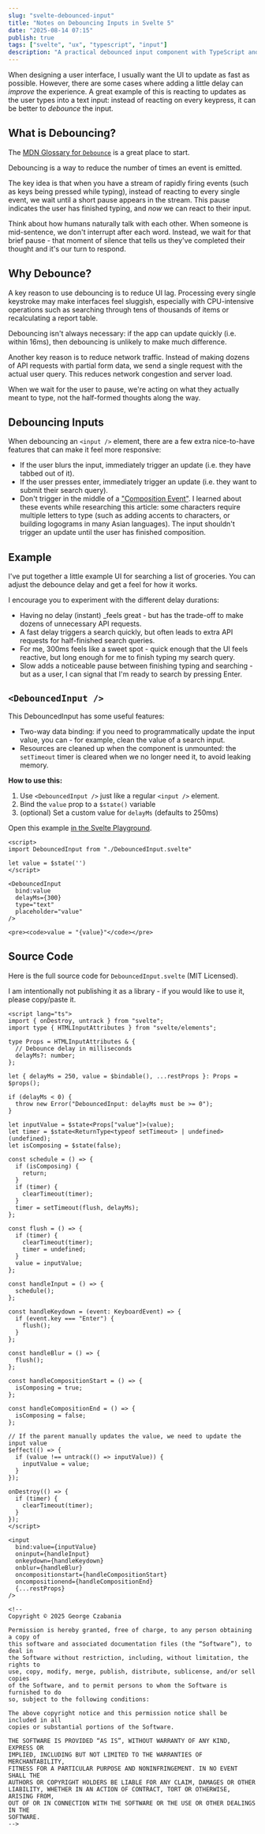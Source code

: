 ```yaml
---
slug: "svelte-debounced-input"
title: "Notes on Debouncing Inputs in Svelte 5"
date: "2025-08-14 07:15"
publish: true
tags: ["svelte", "ux", "typescript", "input"]
description: "A practical debounced input component with TypeScript and Svelte 5"
---
```



When designing a user interface, I usually want the UI to update as fast as
possible. However, there are some cases where adding a little delay can _improve_ the experience. A great example of this is reacting to updates as the user types into a text input: instead of reacting on every keypress, it can be better to _debounce_ the input.

## What is Debouncing?

The [MDN Glossary for `Debounce`](https://developer.mozilla.org/en-US/docs/Glossary/Debounce) is a great place to start.

Debouncing is a way to reduce the number of times an event is emitted.

The key idea is that when you have a stream of rapidly firing events (such as keys being pressed while typing), instead of reacting to every single event, we wait until a short pause appears in the stream. This pause indicates the user has finished typing, and _now_ we can react to their input.

Think about how humans naturally talk with each other. When someone is mid-sentence, we don't interrupt after each word. Instead, we wait for that brief pause - that moment of silence that tells us they've completed their thought and it's our turn to respond.

## Why Debounce?

A key reason to use debouncing is to reduce UI lag. Processing every single keystroke may make interfaces feel sluggish, especially with CPU-intensive operations such as searching through tens of thousands of items or recalculating a report table.

Debouncing isn't always necessary: if the app can update quickly (i.e. within 16ms), then debouncing is unlikely to make much difference.

Another key reason is to reduce network traffic. Instead of making dozens of API requests with partial form data, we send a single request with the actual user query. This reduces network congestion and server load.

When we wait for the user to pause, we're acting on what they actually meant to type, not the half-formed thoughts along the way.

## Debouncing Inputs

When debouncing an `<input />` element, there are a few extra nice-to-have features that can make it feel more responsive:

- If the user blurs the input, immediately trigger an update (i.e. they have tabbed out of it).
- If the user presses enter, immediately trigger an update (i.e. they want to submit their search query).
- Don't trigger in the middle of a ["Composition Event"](https://www.w3.org/TR/uievents/#events-compositionevents). I learned about these events while researching this article: some characters require multiple letters to type (such as adding accents to characters, or building logograms in many Asian languages). The input shouldn't trigger an update until the user has finished composition.

## Example

I've put together a little example UI for searching a list of groceries. You can adjust the debounce delay and get a feel for how it works.


I encourage you to experiment with the different delay durations:

- Having no delay (instant) _feels great - but has the trade-off to make dozens of unnecessary API requests.
- A fast delay triggers a search quickly, but often leads to extra API requests
  for half-finished search queries.
- For me, 300ms feels like a sweet spot - quick enough that the UI feels
  reactive, but long enough for me to finish typing my search query.
- Slow adds a noticeable pause between finishing typing and searching - but as
  a user, I can signal that I'm ready to search by pressing Enter.

<SearchExample client:load />

## `<DebouncedInput />`

This DebouncedInput has some useful features:

- Two-way data binding: if you need to programmatically update the input value, you can - for example, clean the value of a search input.
- Resources are cleaned up when the component is unmounted: the `setTimeout` timer is cleared when we no longer need it, to avoid leaking memory.

**How to use this:**

1. Use `<DebouncedInput />` just like a regular `<input />` element.
2. Bind the `value` prop to a `$state()` variable
3. (optional) Set a custom value for `delayMs` (defaults to 250ms)

Open this example [in the Svelte Playground](https://svelte.dev/playground/a1cb52c4018b4622ae8015e7b17f837e?version=latest).

```svelte
<script>
import DebouncedInput from "./DebouncedInput.svelte"

let value = $state('')
</script>

<DebouncedInput
  bind:value
  delayMs={300}
  type="text"
  placeholder="value"
/>

<pre><code>value = "{value}"</code></pre>
```

## Source Code

Here is the full source code for `DebouncedInput.svelte` (MIT Licensed).

I am intentionally not publishing it as a library - if you would like to use it, please copy/paste it.

```svelte
<script lang="ts">
import { onDestroy, untrack } from "svelte";
import type { HTMLInputAttributes } from "svelte/elements";

type Props = HTMLInputAttributes & {
  // Debounce delay in milliseconds
  delayMs?: number;
};

let { delayMs = 250, value = $bindable(), ...restProps }: Props = $props();

if (delayMs < 0) {
  throw new Error("DebouncedInput: delayMs must be >= 0");
}

let inputValue = $state<Props["value"]>(value);
let timer = $state<ReturnType<typeof setTimeout> | undefined>(undefined);
let isComposing = $state(false);

const schedule = () => {
  if (isComposing) {
    return;
  }
  if (timer) {
    clearTimeout(timer);
  }
  timer = setTimeout(flush, delayMs);
};

const flush = () => {
  if (timer) {
    clearTimeout(timer);
    timer = undefined;
  }
  value = inputValue;
};

const handleInput = () => {
  schedule();
};

const handleKeydown = (event: KeyboardEvent) => {
  if (event.key === "Enter") {
    flush();
  }
};

const handleBlur = () => {
  flush();
};

const handleCompositionStart = () => {
  isComposing = true;
};

const handleCompositionEnd = () => {
  isComposing = false;
};

// If the parent manually updates the value, we need to update the input value
$effect(() => {
  if (value !== untrack(() => inputValue)) {
    inputValue = value;
  }
});

onDestroy(() => {
  if (timer) {
    clearTimeout(timer);
  }
});
</script>

<input
  bind:value={inputValue}
  oninput={handleInput}
  onkeydown={handleKeydown}
  onblur={handleBlur}
  oncompositionstart={handleCompositionStart}
  oncompositionend={handleCompositionEnd}
  {...restProps}
/>

<!--
Copyright © 2025 George Czabania

Permission is hereby granted, free of charge, to any person obtaining a copy of
this software and associated documentation files (the “Software”), to deal in
the Software without restriction, including, without limitation, the rights to
use, copy, modify, merge, publish, distribute, sublicense, and/or sell copies
of the Software, and to permit persons to whom the Software is furnished to do
so, subject to the following conditions:

The above copyright notice and this permission notice shall be included in all
copies or substantial portions of the Software.

THE SOFTWARE IS PROVIDED “AS IS”, WITHOUT WARRANTY OF ANY KIND, EXPRESS OR
IMPLIED, INCLUDING BUT NOT LIMITED TO THE WARRANTIES OF MERCHANTABILITY,
FITNESS FOR A PARTICULAR PURPOSE AND NONINFRINGEMENT. IN NO EVENT SHALL THE
AUTHORS OR COPYRIGHT HOLDERS BE LIABLE FOR ANY CLAIM, DAMAGES OR OTHER
LIABILITY, WHETHER IN AN ACTION OF CONTRACT, TORT OR OTHERWISE, ARISING FROM,
OUT OF OR IN CONNECTION WITH THE SOFTWARE OR THE USE OR OTHER DEALINGS IN THE
SOFTWARE.
-->
```
